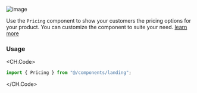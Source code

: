 ![image](/images/screenshots/pricing.png)

Use the `Pricing` component to show your customers the pricing options for your product. You can customize the component to suite your need. [learn more](/pricing-page)

### Usage

<CH.Code>

```jsx page.tsx
import { Pricing } from "@/components/landing";
```

</CH.Code>
